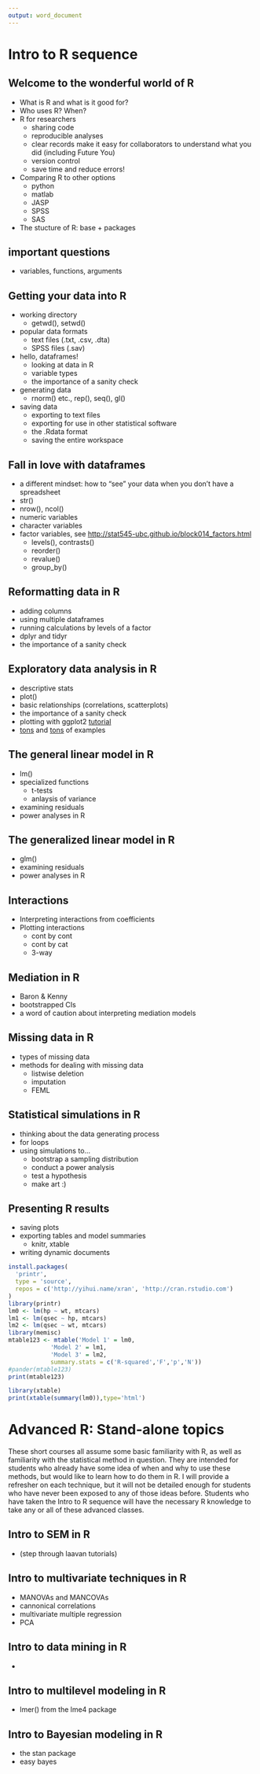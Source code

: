 ```yaml
---
output: word_document
---
```

# Intro to R sequence
## Welcome to the wonderful world of R
* What is R and what is it good for?
* Who uses R? When?
* R for researchers
  * sharing code
  * reproducible analyses
  * clear records make it easy for collaborators to understand what you did (including Future You)
  * version control
  * save time and reduce errors!
* Comparing R to other options
  * python
  * matlab
  * JASP
  * SPSS
  * SAS
* The stucture of R: base + packages

## important questions
* variables, functions, arguments

  
## Getting your data into R
* working directory
  * getwd(), setwd()
* popular data formats
  * text files (.txt, .csv, .dta)
  * SPSS files (.sav)
* hello, dataframes!
  * looking at data in R
  * variable types
  * the importance of a sanity check
* generating data
  * rnorm() etc., rep(), seq(), gl()
* saving data
  * exporting to text files
  * exporting for use in other statistical software
  * the .Rdata format
  * saving the entire workspace

## Fall in love with dataframes
* a different mindset: how to "see" your data when you don't have a spreadsheet
* str()
* nrow(), ncol()
* numeric variables
* character variables
* factor variables, see [http://stat545-ubc.github.io/block014_factors.html](http://stat545-ubc.github.io/block014_factors.html)
  * levels(), contrasts()
  * reorder()
  * revalue()
  * group_by()
  
## Reformatting data in R
* adding columns
* using multiple dataframes
* running calculations by levels of a factor
* dplyr and tidyr
* the importance of a sanity check

## Exploratory data analysis in R
* descriptive stats
* plot()
* basic relationships (correlations, scatterplots)
* the importance of a sanity check
* plotting with ggplot2 [tutorial](http://stat545-ubc.github.io/cm005_ggplot2-intro.html)
* [tons](http://shiny.stat.ubc.ca/r-graph-catalog/) and [tons](http://shinyapps.org/apps/RGraphCompendium/index.php) of examples

## The general linear model in R
* lm()
* specialized functions
  * t-tests
  * anlaysis of variance
* examining residuals
* power analyses in R

## The generalized linear model in R
* glm()
* examining residuals
* power analyses in R

## Interactions
* Interpreting interactions from coefficients
* Plotting interactions
  * cont by cont
  * cont by cat
  * 3-way

## Mediation in R
* Baron & Kenny
* bootstrapped CIs
* a word of caution about interpreting mediation models

## Missing data in R
* types of missing data
* methods for dealing with missing data
  * listwise deletion
  * imputation
  * FEML

## Statistical simulations in R
* thinking about the data generating process
* for loops
* using simulations to...
  * bootstrap a sampling distribution
  * conduct a power analysis
  * test a hypothesis
  * make art :)

## Presenting R results
* saving plots
* exporting tables and model summaries
  * knitr, xtable
* writing dynamic documents

```r
install.packages(
  'printr',
  type = 'source',
  repos = c('http://yihui.name/xran', 'http://cran.rstudio.com')
)
library(printr)
lm0 <- lm(hp ~ wt, mtcars)
lm1 <- lm(qsec ~ hp, mtcars)
lm2 <- lm(qsec ~ wt, mtcars)
library(memisc)
mtable123 <- mtable('Model 1' = lm0,
            'Model 2' = lm1,
            'Model 3' = lm2,
            summary.stats = c('R-squared','F','p','N'))
#pander(mtable123)
print(mtable123)

library(xtable)
print(xtable(summary(lm0)),type='html')
```


# Advanced R: Stand-alone topics
These short courses all assume some basic familiarity with R, as well as familiarity with the statistical method in question. 
They are intended for students who already have some idea of when and why to use these methods, but would like to learn how to do them in R. 
I will provide a refresher on each technique, but it will not be detailed enough for students who have never been exposed to any of those ideas before. 
Students who have taken the Intro to R sequence will have the necessary R knowledge to take any or all of these advanced classes.

## Intro to SEM in R
* (step through laavan tutorials)

## Intro to multivariate techniques in R
* MANOVAs and MANCOVAs
* cannonical correlations
* multivariate multiple regression
* PCA

## Intro to data mining in R
* 

## Intro to multilevel modeling in R
* lmer() from the lme4 package

## Intro to Bayesian modeling in R
* the stan package
* easy bayes
